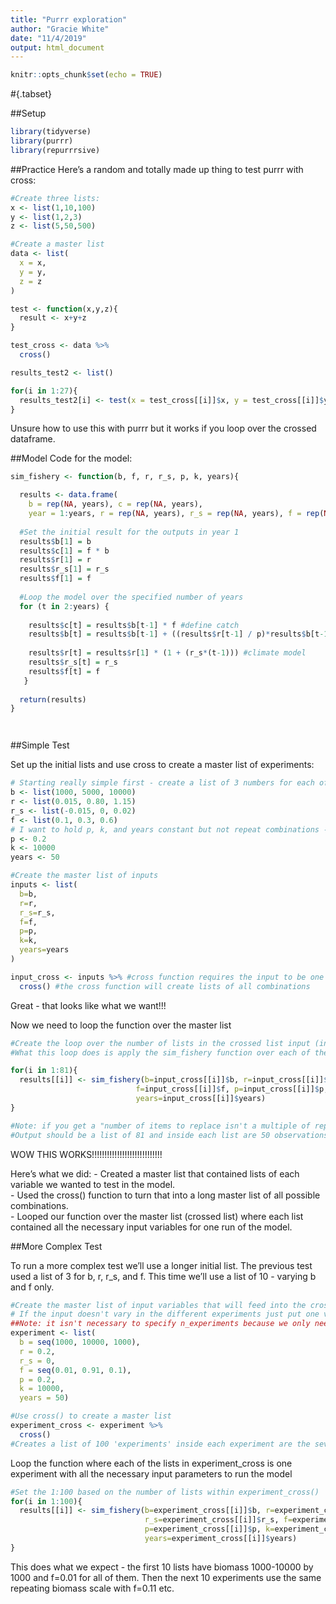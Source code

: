 ```yaml
---
title: "Purrr exploration"
author: "Gracie White"
date: "11/4/2019"
output: html_document
---
```


```r
knitr::opts_chunk$set(echo = TRUE)
```

#{.tabset}

##Setup
```r
library(tidyverse)
library(purrr)
library(repurrrsive)
```

##Practice
Here's a random and totally made up thing to test purrr with cross:
```r

#Create three lists:
x <- list(1,10,100)
y <- list(1,2,3)
z <- list(5,50,500)

#Create a master list 
data <- list(
  x = x,
  y = y,
  z = z
)

test <- function(x,y,z){
  result <- x+y+z
}

test_cross <- data %>%
  cross() 

results_test2 <- list()

for(i in 1:27){
  results_test2[i] <- test(x = test_cross[[i]]$x, y = test_cross[[i]]$y, z = test_cross[[i]]$z)
}

```
Unsure how to use this with purrr but it works if you loop over the crossed dataframe.

##Model
Code for the model:
```r

sim_fishery <- function(b, f, r, r_s, p, k, years){

  results <- data.frame(
    b = rep(NA, years), c = rep(NA, years), 
    year = 1:years, r = rep(NA, years), r_s = rep(NA, years), f = rep(NA, years)) #Setup the results dataframe where the outputs will be writen for however many years our experiment is running
  
  #Set the initial result for the outputs in year 1
  results$b[1] = b
  results$c[1] = f * b
  results$r[1] = r
  results$r_s[1] = r_s
  results$f[1] = f
  
  #Loop the model over the specified number of years
  for (t in 2:years) {
    
    results$c[t] = results$b[t-1] * f #define catch
    results$b[t] = results$b[t-1] + ((results$r[t-1] / p)*results$b[t-1]*(1 - ((results$b[t-1]/k)
                                                                              ^ p)))-results$c[t] #pt model
    results$r[t] = results$r[1] * (1 + (r_s*(t-1))) #climate model
    results$r_s[t] = r_s
    results$f[t] = f
   } 
  
  return(results)
}




```

##Simple Test

Set up the initial lists and use cross to create a master list of experiments:
```r

# Starting really simple first - create a list of 3 numbers for each of the inputs in the model:
b <- list(1000, 5000, 10000)
r <- list(0.015, 0.80, 1.15)
r_s <- list(-0.015, 0, 0.02)
f <- list(0.1, 0.3, 0.6)
# I want to hold p, k, and years constant but not repeat combinations - only need to list these once
p <- 0.2
k <- 10000
years <- 50

#Create the master list of inputs
inputs <- list(
  b=b,
  r=r,
  r_s=r_s,
  f=f,
  p=p,
  k=k,
  years=years
)

input_cross <- inputs %>% #cross function requires the input to be one big list of things to cross reference
  cross() #the cross function will create lists of all combinations
```

Great - that looks like what we want!!!

Now we need to loop the function over the master list
```r

#Create the loop over the number of lists in the crossed list input (in this case there are 81 lists)
#What this loop does is apply the sim_fishery function over each of the 81 lists using the combination of 7 inputs inside that list as the input variables for the equation

for(i in 1:81){
  results[[i]] <- sim_fishery(b=input_cross[[i]]$b, r=input_cross[[i]]$r, r_s=input_cross[[i]]$r_s,
                            f=input_cross[[i]]$f, p=input_cross[[i]]$p, k=input_cross[[i]]$k,
                            years=input_cross[[i]]$years)
}

#Note: if you get a "number of items to replace isn't a multiple of replacement" you need to make sure there are double brackets around all the i values in the equation
#Output should be a list of 81 and inside each list are 50 observations (or the number of years specified) for the six different variables being tracked in the function 
```


WOW THIS WORKS!!!!!!!!!!!!!!!!!!!!!!!!!!!!

Here's what we did:
 - Created a master list that contained lists of each variable we wanted to test in the model.   
 - Used the cross() function to turn that into a long master list of all possible combinations.   
 - Looped our function over the master list (crossed list) where each list contained all the necessary input variables for one run of the model.  

##More Complex Test

To run a more complex test we'll use a longer initial list. The previous test used a list of 3 for b, r, r_s, and f. This time we'll use a list of 10 - varying b and f only.

```r

#Create the master list of input variables that will feed into the cross() function
# If the input doesn't vary in the different experiments just put one value NOT A LIST
##Note: it isn't necessary to specify n_experiments because we only need one value for constant parameters
experiment <- list(
  b = seq(1000, 10000, 1000),
  r = 0.2,
  r_s = 0,
  f = seq(0.01, 0.91, 0.1),
  p = 0.2,
  k = 10000,
  years = 50)

#Use cross() to create a master list
experiment_cross <- experiment %>%
  cross()
#Creates a list of 100 'experiments' inside each experiment are the seven parameters required to run the model
```


Loop the function where each of the lists in experiment_cross is one experiment with all the necessary input parameters to run the model
```r
#Set the 1:100 based on the number of lists within experiment_cross() 
for(i in 1:100){
  results[[i]] <- sim_fishery(b=experiment_cross[[i]]$b, r=experiment_cross[[i]]$r,
                              r_s=experiment_cross[[i]]$r_s, f=experiment_cross[[i]]$f, 
                              p=experiment_cross[[i]]$p, k=experiment_cross[[i]]$k,
                              years=experiment_cross[[i]]$years)
}
```

This does what we expect - the first 10 lists have biomass 1000-10000 by 1000 and f=0.01 for all of them. Then the next 10 experiments use the same repeating biomass scale with f=0.11 etc. 











